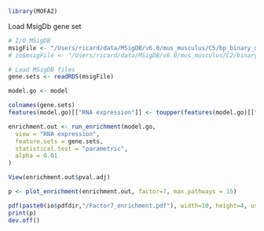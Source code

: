 ```r
library(MOFA2)
```

<!-- Gene set enrichment analysis -->

Load MsigDb gene set
```r
# I/O MSigDB
msigFile <- "/Users/ricard/data/MSigDB/v6.0/mus_musculus/C5/bp_binary_matrix_ensembl.rds"
# io$msigFile <- "/Users/ricard/data/MSigDB/v6.0/mus_musculus/C2/binary_matrix_ensembl.rds"

# Load MSigDB files
gene.sets <- readRDS(msigFile)
```

```r
model.go <- model
```

```r
colnames(gene.sets)
features(model.go)[["RNA expression"]] <- toupper(features(model.go)[["RNA expression"]])
```

```r
enrichment.out <- run_enrichment(model.go,
  view = "RNA expression",
  feature.sets = gene.sets,
  statistical.test = "parametric",
  alpha = 0.01
)
```

```r
View(enrichment.out$pval.adj)
```

```r
p <- plot_enrichment(enrichment.out, factor=7, max.pathways = 15)

pdf(paste0(io$pdfdir,"/Factor7_enrichment.pdf"), width=10, height=4, useDingbats = F)
print(p)
dev.off()
```


